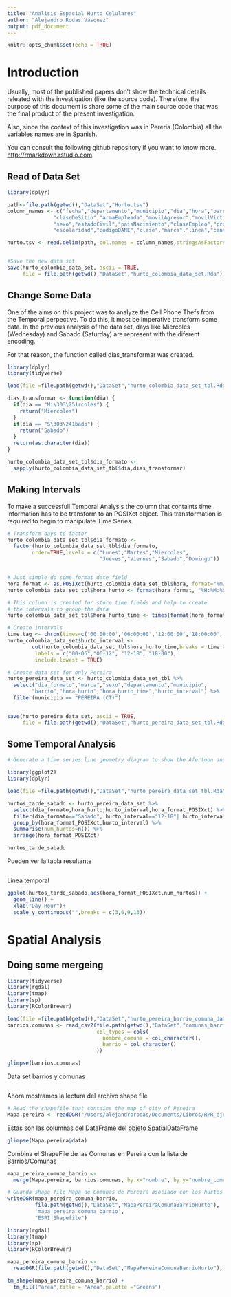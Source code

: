```yaml
---
title: "Analisis Espacial Hurto Celulares"
author: "Alejandro Rodas Vásquez"
output: pdf_document
---
```




```r
knitr::opts_chunk$set(echo = TRUE)
```



# Introduction
Usually, most of the published papers don't show the technical details releated with the investigation (like the source code). Therefore, the purpose of this document is share some of the main source code that was the final product of the present investigation.

Also, since the context of this investigation was in Pereria (Colombia) all the variables names are in Spanish.

You can consult the following github repository if you want to know more. <http://rmarkdown.rstudio.com>.


## Read of Data Set

```r
library(dplyr)

path<-file.path(getwd(),"DataSet","Hurto.tsv")
column_names <- c("fecha","departamento","municipio","dia","hora","barrio","zona",
               "claseDeSitio","armaEmpleada","movilAgresor","movilVictima","edad",
               "sexo","estadoCivil","paisNacimiento","claseEmpleo","profesion",
               "escolaridad","codigoDANE","clase","marca","linea","cantidad")

hurto.tsv <- read.delim(path, col.names = column_names,stringsAsFactors = TRUE)


#Save the new data set
save(hurto_colombia_data_set, ascii = TRUE,
     file = file.path(getwd(),"DataSet","hurto_colombia_data_set.Rda"))
```


## Change Some Data

One of the aims on this project was to analyze the Cell Phone Thefs from the Temporal perpective. To do this, it most be
imperative transform some data. In the previous analysis of the data set, days like Miercoles (Wednesday) and Sabado (Saturday) are represent with the diferent encoding.

For that reason, the function called dias_transformar was created.

```r
library(dplyr)
library(tidyverse)

load(file =file.path(getwd(),"DataSet","hurto_colombia_data_set_tbl.Rda"))

dias_transformar <- function(dia) {
  if(dia == "Mi\303\251rcoles") {
    return("Miercoles")
  }
  if(dia == "S\303\241bado") {
    return("Sabado")
  }
  return(as.character(dia))
}

hurto_colombia_data_set_tbl$dia_formato <- 
  sapply(hurto_colombia_data_set_tbl$dia,dias_transformar)
```


## Making Intervals

To make a successfull Temporal Analysis the column that containts time information has to be transform to an POSIXct object. This transformation is required to begin to manipulate Time Series.


```r
# Transform days to factor
hurto_colombia_data_set_tbl$dia_formato <- 
  factor(hurto_colombia_data_set_tbl$dia_formato,
        order=TRUE,levels = c("Lunes","Martes","Miercoles",
                              "Jueves","Viernes","Sabado","Domingo"))


# Just simple do some format date field
hora_format <- as.POSIXct(hurto_colombia_data_set_tbl$hora, format="%m/%d/%Y %I:%M:%S %p")
hurto_colombia_data_set_tbl$hora_hurto <- format(hora_format, "%H:%M:%S")

# This column is created for store time fields and help to create 
# the intervals to group the data
hurto_colombia_data_set_tbl$hora_hurto_time <- times(format(hora_format, "%H:%M:%S"))

# Create intervals
time.tag <- chron(times=c('00:00:00','06:00:00','12:00:00','18:00:00','23:59:00'))
hurto_colombia_data_set$hurto_interval <- 
        cut(hurto_colombia_data_set_tbl$hora_hurto_time,breaks = time.tag, 
         labels = c("00-06","06-12", "12-18", "18-00"),
         include.lowest = TRUE)

# Create data set for only Pereira
hurto_pereira_data_set <- hurto_colombia_data_set_tbl %>% 
  select("dia_formato","marca","sexo","departamento","municipio",
        "barrio","hora_hurto","hora_hurto_time","hurto_interval") %>%
  filter(municipio == "PEREIRA (CT)")


save(hurto_pereira_data_set, ascii = TRUE,
     file = file.path(getwd(),"DataSet","hurto_pereira_data_set_tbl.Rda"))

```

## Some Temporal Analysis

```r
# Generate a time series line geometry diagram to show the Afertoon and Night

library(ggplot2)
library(dplyr)

load(file =file.path(getwd(),"DataSet","hurto_pereira_data_set_tbl.Rda"))

hurtos_tarde_sabado <- hurto_pereira_data_set %>% 
  select(dia_formato,hora_hurto,hurto_interval,hora_format_POSIXct) %>%
  filter(dia_formato=="Sabado", hurto_interval=="12-18"| hurto_interval=="18-00") %>%
  group_by(hora_format_POSIXct,hurto_interval) %>%
  summarise(num_hurtos=n()) %>%
  arrange(hora_format_POSIXct)

hurtos_tarde_sabado
```

Pueden ver la tabla resultante


```r
```

Linea temporal

```r
ggplot(hurtos_tarde_sabado,aes(hora_format_POSIXct,num_hurtos)) +
  geom_line() +
  xlab("Day Hour")+
  scale_y_continuous("",breaks = c(3,6,9,13))
```

# Spatial Analysis


## Doing some mergeing


```r
library(tidyverse)
library(rgdal)
library(tmap)
library(sp)
library(RColorBrewer)

load(file =file.path(getwd(),"DataSet","hurto_pereira_barrio_comuna_data_set_tbl.Rda"))
barrios.comunas <- read_csv2(file.path(getwd(),"DataSet","comunas_barrios_pereira.csv"),
                             col_types = cols(
                               nombre_comuna = col_character(),
                               barrio = col_character()
                             ))

glimpse(barrios.comunas)
```

Data set barrios y comunas

```r
```

Ahora mostramos la lectura del archivo shape file

```r
# Read the shapefile that contains the map of city of Pereira
Mapa.pereira <- readOGR("/Users/alejandrorodas/Documents/Libros/R/R_ejercicios/R_in_action/SpatialAnalysis/comunas/Comunas_del_municipio_de_Pereira.shp")
```

Estas son las columnas del DataFrame del objeto SpatialDataFrame
```r
glimpse(Mapa.pereira@data)
```

Combina el ShapeFile de las Comunas en Pereira con la lista de Barrios/Comunas

```r
mapa_pereira_comuna_barrio <- 
  merge(Mapa.pereira, barrios.comunas, by.x="nombre", by.y="nombre_comuna",  duplicateGeoms=TRUE)

# Guarda shape file Mapa de Comunas de Pereira asociado con los hurtos
writeOGR(mapa_pereira_comuna_barrio,
         file.path(getwd(),"DataSet","MapaPereiraComunaBarrioHurto"),
         'mapa_pereira_comuna_barrio',
         "ESRI Shapefile")
```

```r
library(rgdal)
library(tmap)
library(sp)
library(RColorBrewer)

mapa_pereira_comuna_barrio <- 
  readOGR(file.path(getwd(),"DataSet","MapaPereiraComunaBarrioHurto"),'mapa_pereira_comuna_barrio')

tm_shape(mapa_pereira_comuna_barrio) +
  tm_fill("area",title = "Area",palette ="Greens")

```
